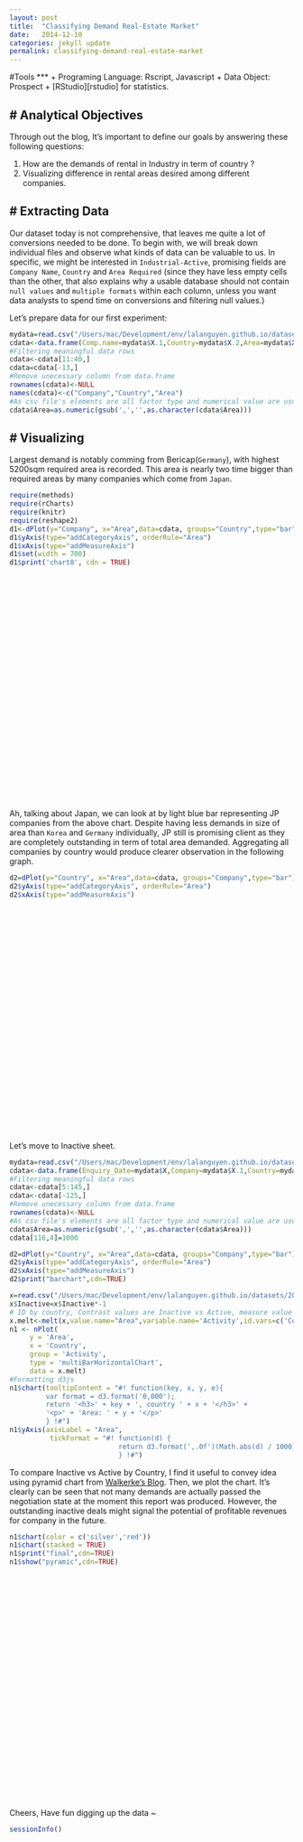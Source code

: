 ```yaml
---
layout: post
title:  "Classifying Demand Real-Estate Market"
date:   2014-12-10
categories: jekyll update
permalink: classifying-demand-real-estate-market
---
```

#Tools
***
  + Programing Language: Rscript, Javascript
  + Data Object: Prospect
  + [RStudio][rstudio] for statistics.
  
# Analytical Objectives
---
Through out the blog, It's important to define our goals by answering these following questions:

1. How are the demands of rental in Industry in term of country ?
2. Visualizing difference in rental areas desired among different companies.
  
# Extracting Data 
---
Our dataset today is not comprehensive, that leaves me quite a lot of conversions needed to be done. To begin with, we will break down individual files and observe what kinds of data can be valuable to us. In specific, we might be interested in `Industrial-Active`, promising fields are `Company Name`, `Country` and `Area Required` (since they have less empty cells than the other, that also explains why a usable database should not contain `null values` and `multiple formats` within each column, unless you want data analysts to spend time on conversions and filtering null values.)

Let's prepare data for our first experiment:
```r
mydata=read.csv("/Users/mac/Development/env/lalanguyen.github.io/datasets/2014-12-10-classifying-real-estate-prospect-demand/Industrial - Active-Table 1.csv")
cdata<-data.frame(Comp.name=mydata$X.1,Country=mydata$X.2,Area=mydata$X.5)
#Filtering meaningful data rows 
cdata<-cdata[11:40,]
cdata=cdata[-13,]
#Remove unecessary column from data.frame
rownames(cdata)<-NULL
names(cdata)<-c("Company","Country","Area")
#As csv file's elements are all factor type and numerical value are usually presented with ',',it's better to strip off the commar and convert to int for further processing.
cdata$Area=as.numeric(gsub(',','',as.character(cdata$Area)))
```
# Visualizing 
---
Largest demand is notably comming from Bericap(`Germany`), with highest 5200sqm required area is recorded. This area is nearly two time bigger than required areas by many companies which come from `Japan`. 
```r
require(methods)
require(rCharts)
require(knitr)
require(reshape2)
d1<-dPlot(y="Company", x="Area",data=cdata, groups="Country",type="bar")
d1$yAxis(type="addCategoryAxis", orderRule="Area")
d1$xAxis(type="addMeasureAxis")
d1$set(width = 700)
d1$print('chart8', cdn = TRUE)
```


<script src="http://d3js.org/d3.v3.min.js" charset="utf-8"></script>
<script type='text/javascript' src="http://dimplejs.org/dist/dimple.v2.1.0.min.js"></script> 
 <style>
  .rChart {
    display: block;
    margin-left: auto; 
    margin-right: auto;
    width: 700px;
    height: 400px;
  }  
  </style>
<div id = 'chart8' class = 'rChart dimple'></div>
<script type="text/javascript">
  var opts = {
 "dom": "chart8",
"width":    700,
"height":    400,
"xAxis": {
 "type": "addMeasureAxis",
"showPercent": false 
},
"yAxis": {
 "type": "addCategoryAxis",
"showPercent": false,
"orderRule": "Area" 
},
"zAxis": [],
"colorAxis": [],
"defaultColors": [],
"layers": [],
"legend": [],
"x": "Area",
"y": "Company",
"groups": "Country",
"type": "bar",
"id": "chart8" 
},
    data = [{"Company":"Kyoei-Seisakusho Manufacturing Co.,Ltd.","Country":"JP","Area":2000},{"Company":"Noegel","Country":"DE","Area":1500},{"Company":"Na Jin","Country":"KR","Area":4000},{"Company":"Tamasu Co.,Ltd","Country":"JP","Area":2000},{"Company":"Digital Age Dental Laboratories ","Country":"US","Area":2000},{"Company":"Pretty Woman ","Country":"US","Area":2000},{"Company":"Tohin Industry Co.,Ltd.","Country":"JP","Area":1000},{"Company":"Cystone","Country":"DE","Area":2000},{"Company":"Japan Plus Vietnam Co. Ltd.","Country":"JP","Area":1040},{"Company":"Checkpoint Systems","Country":"US","Area":1043},{"Company":"Sanshin Chemical Industry Vietnam","Country":"JP","Area":3123},{"Company":"IWK VIET NAM","Country":"JP","Area":1040},{"Company":"Pilosio","Country":"EU","Area":3123},{"Company":"Dian International Trading Ltd  (Ban San Se Garment's partner)","Country":"CN","Area":1043},{"Company":"Asia Industry Co., Ltd","Country":"JP","Area":1500},{"Company":"Intermarine Supply","Country":"SG","Area":2003},{"Company":"Kawamura Sangyo Co.,Ltd.","Country":"JP","Area":1040},{"Company":"Sunleaf","Country":"JP","Area":1040},{"Company":"J-TEC Co.,Ltd.","Country":"JP","Area":1000},{"Company":"Bericap","Country":"DE","Area":5206},{"Company":"Tellbe","Country":"SE","Area":1000},{"Company":"Marusan Kigata Seisakusho","Country":"JP","Area":1000},{"Company":"Tada Plastics Moldco","Country":"JP","Area":2000},{"Company":"Kaneko Sangyo Co.,Ltd.","Country":"JP","Area":2000},{"Company":"Suzuki Denso Co., Ltd","Country":"JP","Area":1000},{"Company":"Daito Special Wire","Country":"JP","Area":2000},{"Company":"Relats","Country":"ES","Area":1000},{"Company":"Gondola Kogyo","Country":"JP","Area":1000},{"Company":"DFG","Country":"IT","Area":1040}];
  var svg = dimple.newSvg("#" + opts.id, opts.width, opts.height);

  var myChart = new dimple.chart(svg, data);
  if (opts.bounds) {
    myChart.setBounds(opts.bounds.x, opts.bounds.y, opts.bounds.width, opts.bounds.height);//myChart.setBounds(80, 30, 480, 330);
  }
  //dimple allows use of custom CSS with noFormats
  if(opts.noFormats) { myChart.noFormats = opts.noFormats; };
  //for markimekko and addAxis also have third parameter measure
  //so need to evaluate if measure provided
  
  //function to build axes
  function buildAxis(position,layer){
    var axis;
    var axisopts;
    if (!layer[position+"Axis"]){
      axisopts = opts[position+"Axis"];
    } else axisopts = layer[position+"Axis"];
    
    if(axisopts.measure) {
      axis = myChart[axisopts.type](position,layer[position],axisopts.measure);
    } else {
      axis = myChart[axisopts.type](position, layer[position]);
    };
    if(!(axisopts.type === "addPctAxis")) axis.showPercent = axisopts.showPercent;
    if (axisopts.orderRule) axis.addOrderRule(axisopts.orderRule);
    if (axisopts.grouporderRule) axis.addGroupOrderRule(axisopts.grouporderRule);  
    if (axisopts.overrideMin) axis.overrideMin = axisopts.overrideMin;
    if (axisopts.overrideMax) axis.overrideMax = axisopts.overrideMax;
    if (axisopts.inputFormat) axis.dateParseFormat = axisopts.inputFormat;
    if (axisopts.outputFormat) axis.tickFormat = axisopts.outputFormat;    
    return axis;
  };
  
  var c = null;
  if(d3.keys(opts.colorAxis).length > 0) {
    c = myChart[opts.colorAxis.type](opts.colorAxis.colorSeries,opts.colorAxis.palette) ;
  }
  
  //allow manipulation of default colors to use with dimple
  if(opts.defaultColors.length) {
    opts.defaultColors = opts.defaultColors[0];
    if (typeof(opts.defaultColors) == "function") {
      //assume this is a d3 scale
      //for now loop through first 20 but need a better way to handle
      defaultColorsArray = [];
      for (var n=0;n<20;n++) {
        defaultColorsArray.push(opts.defaultColors(n));
      };
      opts.defaultColors = defaultColorsArray;
    }
    opts.defaultColors.forEach(function(d,i) {
      opts.defaultColors[i] = new dimple.color(d);
    })
    myChart.defaultColors = opts.defaultColors;
  }  
  
  //do series
  //set up a function since same for each
  //as of now we have x,y,groups,data,type in opts for primary layer
  //and other layers reside in opts.layers
  function buildSeries(layer, hidden){
    //inherit from primary layer if not intentionally changed or xAxis, yAxis, zAxis null
    if (!layer.xAxis) layer.xAxis = opts.xAxis;    
    if (!layer.yAxis) layer.yAxis = opts.yAxis;
    if (!layer.zAxis) layer.zAxis = opts.zAxis;
    
    var x = buildAxis("x", layer);
    x.hidden = hidden;
    
    var y = buildAxis("y", layer);
    y.hidden = hidden;
    
    //z for bubbles
    var z = null;
    if (!(typeof(layer.zAxis) === 'undefined') && layer.zAxis.type){
      z = buildAxis("z", layer);
    };
    
    //here think I need to evaluate group and if missing do null
    //as the group argument
    //if provided need to use groups from layer
    var s = new dimple.series(myChart, null, x, y, z, c, null, dimple.plot[layer.type], dimple.aggregateMethod.avg, dimple.plot[layer.type].stacked);
    
    //as of v1.1.4 dimple can use different dataset for each series
    if(layer.data){
      //convert to an array of objects
      //avoid lodash for now
      datakeys = d3.keys(layer.data)
      layer.dataarray = layer.data[datakeys[1]].map(function(d,i){
        var tempobj = {}
        datakeys.forEach(function(key){
          tempobj[key] = layer.data[key][i]
        })
        return tempobj
      })
      s.data = layer.dataarray;
    }
    
    //for measure axis dimple sorts at the series level not at axis level
    ['x','y'].map(function(ax){
      if( layer[ax + 'Axis'].type=="addMeasureAxis" && layer[ax + 'Axis'].orderRule ){
        if( typeof layer[ax + 'Axis'].orderRule == "string" ){
          s.addOrderRule( layer[ax + 'Axis'].orderRule );
        } else if ( typeof layer[ax + 'Axis'].orderRule == "object" ) {
          s._orderRules = layer[ax + 'Axis'].orderRule;
        }
      }
    })
    
    if(layer.hasOwnProperty("groups")) {
      s.categoryFields = (typeof layer.groups === "object") ? layer.groups : [layer.groups];
      //series offers an aggregate method that we will also need to check if available
      //options available are avg, count, max, min, sum
    }
    if (!(typeof(layer.aggregate) === 'undefined')) {
      s.aggregate = eval(layer.aggregate);
    }
    if (!(typeof(layer.lineWeight) === 'undefined')) {
      s.lineWeight = layer.lineWeight;
    }
    if (!(typeof(layer.lineMarkers) === 'undefined')) {
      s.lineMarkers = layer.lineMarkers;
    }
    if (!(typeof(layer.barGap) === 'undefined')) {
      s.barGap = layer.barGap;
    }    
    if (!(typeof(layer.interpolation) === 'undefined')) {
      s.interpolation = layer.interpolation;
    } 
    
    myChart.series.push(s);
    
    /*placeholder fix domain of primary scale for new series data
    //not working right now but something like this
    //for now just use overrideMin and overrideMax from rCharts
    for( var i = 0; i<2; i++) {
      if (!myChart.axes[i].overrideMin) {
        myChart.series[0]._axisBounds(i==0?"x":"y").min = myChart.series[0]._axisBounds(i==0?"x":"y").min < s._axisBounds(i==0?"x":"y").min ? myChart.series[0]._axisBounds(i==0?"x":"y").min : s._axisBounds(i==0?"x":"y").min;
      }
      if (!myChart.axes[i].overrideMax) {  
        myChart.series[0]._axisBounds(i==0?"x":"y")._max = myChart.series[0]._axisBounds(i==0?"x":"y").max > s._axisBounds(i==0?"x":"y").max ? myChart.series[0]._axisBounds(i==0?"x":"y").max : s._axisBounds(i==0?"x":"y").max;
      }
      myChart.axes[i]._update();
    }
    */
      
    
    return s;
  };
  
  buildSeries(opts, false);
  if (opts.layers.length > 0) {
    opts.layers.forEach(function(layer){
      buildSeries(layer, true);
    })
  }
  //unsure if this is best but if legend is provided (not empty) then evaluate
  if(d3.keys(opts.legend).length > 0) {
    var l =myChart.addLegend();
    d3.keys(opts.legend).forEach(function(d){
      l[d] = opts.legend[d];
    });
  }
  //quick way to get this going but need to make this cleaner
  if(opts.storyboard) {
    myChart.setStoryboard(opts.storyboard);
  };
  myChart.draw();

</script>
Ah, talking about Japan, we can look at by light blue bar representing JP companies from the above chart. Despite having less demands in size of area than `Korea` and `Germany` individually, JP still is promising client as they are completely outstanding in term of total area demanded. Aggregating all companies by country would produce clearer observation in the following graph.

```r
d2=dPlot(y="Country", x="Area",data=cdata, groups="Company",type="bar")
d2$yAxis(type="addCategoryAxis", orderRule="Area")
d2$xAxis(type="addMeasureAxis")
```
<div id = 'chart9' class = 'rChart dimple'></div>
<script type="text/javascript">
  var opts = {
 "dom": "chart9",
"width":    800,
"height":    400,
"xAxis": {
 "type": "addMeasureAxis",
"showPercent": false 
},
"yAxis": {
 "type": "addCategoryAxis",
"showPercent": false,
"orderRule": "Area" 
},
"zAxis": [],
"colorAxis": [],
"defaultColors": [],
"layers": [],
"legend": [],
"x": "Area",
"y": "Country",
"groups": "Company",
"type": "bar",
"id": "chart9" 
},
    data = [{"Company":"Kyoei-Seisakusho Manufacturing Co.,Ltd.","Country":"JP","Area":2000},{"Company":"Noegel","Country":"DE","Area":1500},{"Company":"Na Jin","Country":"KR","Area":4000},{"Company":"Tamasu Co.,Ltd","Country":"JP","Area":2000},{"Company":"Digital Age Dental Laboratories ","Country":"US","Area":2000},{"Company":"Pretty Woman ","Country":"US","Area":2000},{"Company":"Tohin Industry Co.,Ltd.","Country":"JP","Area":1000},{"Company":"Cystone","Country":"DE","Area":2000},{"Company":"Japan Plus Vietnam Co. Ltd.","Country":"JP","Area":1040},{"Company":"Checkpoint Systems","Country":"US","Area":1043},{"Company":"Sanshin Chemical Industry Vietnam","Country":"JP","Area":3123},{"Company":"IWK VIET NAM","Country":"JP","Area":1040},{"Company":"Pilosio","Country":"EU","Area":3123},{"Company":"Dian International Trading Ltd  (Ban San Se Garment's partner)","Country":"CN","Area":1043},{"Company":"Asia Industry Co., Ltd","Country":"JP","Area":1500},{"Company":"Intermarine Supply","Country":"SG","Area":2003},{"Company":"Kawamura Sangyo Co.,Ltd.","Country":"JP","Area":1040},{"Company":"Sunleaf","Country":"JP","Area":1040},{"Company":"J-TEC Co.,Ltd.","Country":"JP","Area":1000},{"Company":"Bericap","Country":"DE","Area":5206},{"Company":"Tellbe","Country":"SE","Area":1000},{"Company":"Marusan Kigata Seisakusho","Country":"JP","Area":1000},{"Company":"Tada Plastics Moldco","Country":"JP","Area":2000},{"Company":"Kaneko Sangyo Co.,Ltd.","Country":"JP","Area":2000},{"Company":"Suzuki Denso Co., Ltd","Country":"JP","Area":1000},{"Company":"Daito Special Wire","Country":"JP","Area":2000},{"Company":"Relats","Country":"ES","Area":1000},{"Company":"Gondola Kogyo","Country":"JP","Area":1000},{"Company":"DFG","Country":"IT","Area":1040}];
  var svg = dimple.newSvg("#" + opts.id, opts.width, opts.height);

  var myChart = new dimple.chart(svg, data);
  if (opts.bounds) {
    myChart.setBounds(opts.bounds.x, opts.bounds.y, opts.bounds.width, opts.bounds.height);//myChart.setBounds(80, 30, 480, 330);
  }
  //dimple allows use of custom CSS with noFormats
  if(opts.noFormats) { myChart.noFormats = opts.noFormats; };
  //for markimekko and addAxis also have third parameter measure
  //so need to evaluate if measure provided
  
  //function to build axes
  function buildAxis(position,layer){
    var axis;
    var axisopts;
    if (!layer[position+"Axis"]){
      axisopts = opts[position+"Axis"];
    } else axisopts = layer[position+"Axis"];
    
    if(axisopts.measure) {
      axis = myChart[axisopts.type](position,layer[position],axisopts.measure);
    } else {
      axis = myChart[axisopts.type](position, layer[position]);
    };
    if(!(axisopts.type === "addPctAxis")) axis.showPercent = axisopts.showPercent;
    if (axisopts.orderRule) axis.addOrderRule(axisopts.orderRule);
    if (axisopts.grouporderRule) axis.addGroupOrderRule(axisopts.grouporderRule);  
    if (axisopts.overrideMin) axis.overrideMin = axisopts.overrideMin;
    if (axisopts.overrideMax) axis.overrideMax = axisopts.overrideMax;
    if (axisopts.inputFormat) axis.dateParseFormat = axisopts.inputFormat;
    if (axisopts.outputFormat) axis.tickFormat = axisopts.outputFormat;    
    return axis;
  };
  
  var c = null;
  if(d3.keys(opts.colorAxis).length > 0) {
    c = myChart[opts.colorAxis.type](opts.colorAxis.colorSeries,opts.colorAxis.palette) ;
  }
  
  //allow manipulation of default colors to use with dimple
  if(opts.defaultColors.length) {
    opts.defaultColors = opts.defaultColors[0];
    if (typeof(opts.defaultColors) == "function") {
      //assume this is a d3 scale
      //for now loop through first 20 but need a better way to handle
      defaultColorsArray = [];
      for (var n=0;n<20;n++) {
        defaultColorsArray.push(opts.defaultColors(n));
      };
      opts.defaultColors = defaultColorsArray;
    }
    opts.defaultColors.forEach(function(d,i) {
      opts.defaultColors[i] = new dimple.color(d);
    })
    myChart.defaultColors = opts.defaultColors;
  }  
  
  //do series
  //set up a function since same for each
  //as of now we have x,y,groups,data,type in opts for primary layer
  //and other layers reside in opts.layers
  function buildSeries(layer, hidden){
    //inherit from primary layer if not intentionally changed or xAxis, yAxis, zAxis null
    if (!layer.xAxis) layer.xAxis = opts.xAxis;    
    if (!layer.yAxis) layer.yAxis = opts.yAxis;
    if (!layer.zAxis) layer.zAxis = opts.zAxis;
    
    var x = buildAxis("x", layer);
    x.hidden = hidden;
    
    var y = buildAxis("y", layer);
    y.hidden = hidden;
    
    //z for bubbles
    var z = null;
    if (!(typeof(layer.zAxis) === 'undefined') && layer.zAxis.type){
      z = buildAxis("z", layer);
    };
    
    //here think I need to evaluate group and if missing do null
    //as the group argument
    //if provided need to use groups from layer
    var s = new dimple.series(myChart, null, x, y, z, c, null, dimple.plot[layer.type], dimple.aggregateMethod.avg, dimple.plot[layer.type].stacked);
    
    //as of v1.1.4 dimple can use different dataset for each series
    if(layer.data){
      //convert to an array of objects
      //avoid lodash for now
      datakeys = d3.keys(layer.data)
      layer.dataarray = layer.data[datakeys[1]].map(function(d,i){
        var tempobj = {}
        datakeys.forEach(function(key){
          tempobj[key] = layer.data[key][i]
        })
        return tempobj
      })
      s.data = layer.dataarray;
    }
    
    //for measure axis dimple sorts at the series level not at axis level
    ['x','y'].map(function(ax){
      if( layer[ax + 'Axis'].type=="addMeasureAxis" && layer[ax + 'Axis'].orderRule ){
        if( typeof layer[ax + 'Axis'].orderRule == "string" ){
          s.addOrderRule( layer[ax + 'Axis'].orderRule );
        } else if ( typeof layer[ax + 'Axis'].orderRule == "object" ) {
          s._orderRules = layer[ax + 'Axis'].orderRule;
        }
      }
    })
    
    if(layer.hasOwnProperty("groups")) {
      s.categoryFields = (typeof layer.groups === "object") ? layer.groups : [layer.groups];
      //series offers an aggregate method that we will also need to check if available
      //options available are avg, count, max, min, sum
    }
    if (!(typeof(layer.aggregate) === 'undefined')) {
      s.aggregate = eval(layer.aggregate);
    }
    if (!(typeof(layer.lineWeight) === 'undefined')) {
      s.lineWeight = layer.lineWeight;
    }
    if (!(typeof(layer.lineMarkers) === 'undefined')) {
      s.lineMarkers = layer.lineMarkers;
    }
    if (!(typeof(layer.barGap) === 'undefined')) {
      s.barGap = layer.barGap;
    }    
    if (!(typeof(layer.interpolation) === 'undefined')) {
      s.interpolation = layer.interpolation;
    } 
    
    myChart.series.push(s);
    
    /*placeholder fix domain of primary scale for new series data
    //not working right now but something like this
    //for now just use overrideMin and overrideMax from rCharts
    for( var i = 0; i<2; i++) {
      if (!myChart.axes[i].overrideMin) {
        myChart.series[0]._axisBounds(i==0?"x":"y").min = myChart.series[0]._axisBounds(i==0?"x":"y").min < s._axisBounds(i==0?"x":"y").min ? myChart.series[0]._axisBounds(i==0?"x":"y").min : s._axisBounds(i==0?"x":"y").min;
      }
      if (!myChart.axes[i].overrideMax) {  
        myChart.series[0]._axisBounds(i==0?"x":"y")._max = myChart.series[0]._axisBounds(i==0?"x":"y").max > s._axisBounds(i==0?"x":"y").max ? myChart.series[0]._axisBounds(i==0?"x":"y").max : s._axisBounds(i==0?"x":"y").max;
      }
      myChart.axes[i]._update();
    }
    */
      
    
    return s;
  };
  
  buildSeries(opts, false);
  if (opts.layers.length > 0) {
    opts.layers.forEach(function(layer){
      buildSeries(layer, true);
    })
  }
  //unsure if this is best but if legend is provided (not empty) then evaluate
  if(d3.keys(opts.legend).length > 0) {
    var l =myChart.addLegend();
    d3.keys(opts.legend).forEach(function(d){
      l[d] = opts.legend[d];
    });
  }
  //quick way to get this going but need to make this cleaner
  if(opts.storyboard) {
    myChart.setStoryboard(opts.storyboard);
  };
  myChart.draw();

</script>

Let's move to Inactive sheet.
```r
mydata=read.csv("/Users/mac/Development/env/lalanguyen.github.io/datasets/2014-12-10-classifying-real-estate-prospect-demand/Industrial - Inactive-Table 1.csv")
cdata<-data.frame(Enquiry_Date=mydata$X,Company=mydata$X.1,Country=mydata$X.2,Area=mydata$X.5)
#Filtering meaningful data rows 
cdata<-cdata[5:145,]
cdata<-cdata[-125,]
#Remove unecessary column from data.frame
rownames(cdata)<-NULL
#As csv file's elements are all factor type and numerical value are usually presented with ',',it's better to strip off the commar and convert to int for further processing.
cdata$Area=as.numeric(gsub(',','',as.character(cdata$Area)))
cdata[116,4]=1000
```

```r
d2=dPlot(y="Country", x="Area",data=cdata, groups="Company",type="bar")
d2$yAxis(type="addCategoryAxis", orderRule="Area")
d2$xAxis(type="addMeasureAxis")
d2$print("barchart",cdn=TRUE)
```


```r
x=read.csv("/Users/mac/Development/env/lalanguyen.github.io/datasets/2014-12-10-classifying-real-estate-prospect-demand/industrial_data.csv",sep=",")
x$Inactive=x$Inactive*-1
# ID by country, Contrast values are Inactive vs Active, measure value is Area
x.melt<-melt(x,value.name="Area",variable.name='Activity',id.vars=c('Country'))
n1 <- nPlot(
     y = 'Area', 
     x = 'Country', 
     group = 'Activity', 
     type = 'multiBarHorizontalChart', 
     data = x.melt)
#Formatting d3js
n1$chart(tooltipContent = "#! function(key, x, y, e){
         var format = d3.format('0,000');
         return '<h3>' + key + ', country ' + x + '</h3>' + 
         '<p>' + 'Area: ' + y + '</p>'
         } !#")
n1$yAxis(axisLabel = "Area",  
          tickFormat = "#! function(d) {
                           return d3.format(',.0f')(Math.abs(d) / 1000) + 'K'
                           } !#") 

```

To compare Inactive vs Active by Country, I find it useful to convey idea using pyramid chart from [Walkerke's Blog][walker]. Then, we plot the chart. It's clearly can be seen that not many demands are actually passed the negotiation state at the moment this report was produced. However, the outstanding inactive deals might signal the potential of profitable revenues for company in the future.

```r

n1$chart(color = c('silver','red'))
n1$chart(stacked = TRUE)
n1$print("final",cdn=TRUE)
n1$show("pyramic",cdn=TRUE)
```
<script src="http://code.jquery.com/jquery-1.11.0.min.js"></script>
<script src="http://code.jquery.com/ui/1.11.0/jquery-ui.min.js"></script>
<script src="http://cdnjs.cloudflare.com/ajax/libs/nvd3/1.1.15-beta/nv.d3.min.js"></script>
<link rel="stylesheet" href="http://cdnjs.cloudflare.com/ajax/libs/nvd3/1.1.15-beta/nv.d3.css"/>
<div id = 'final' class = 'rChart nvd3'></div>
<script type='text/javascript'>
 $(document).ready(function(){
      drawfinal()
    });
    function drawfinal(){  
      var opts = {
 "dom": "final",
"width":    800,
"height":    400,
"x": "Country",
"y": "Area",
"group": "Activity",
"type": "multiBarHorizontalChart",
"id": "final" 
},
        data = [
 {
 "Country": "AU",
"Activity": "Inactive",
"Area":         -11000 
},
{
 "Country": "CA",
"Activity": "Inactive",
"Area":          -5000 
},
{
 "Country": "CH",
"Activity": "Inactive",
"Area":          -3000 
},
{
 "Country": "CN",
"Activity": "Inactive",
"Area":         -38000 
},
{
 "Country": "DE",
"Activity": "Inactive",
"Area":          -8000 
},
{
 "Country": "DK",
"Activity": "Inactive",
"Area":          -2000 
},
{
 "Country": "FI",
"Activity": "Inactive",
"Area":          -5000 
},
{
 "Country": "FR",
"Activity": "Inactive",
"Area":          -1500 
},
{
 "Country": "GE",
"Activity": "Inactive",
"Area":          -2000 
},
{
 "Country": "HK",
"Activity": "Inactive",
"Area":         -14300 
},
{
 "Country": "ID",
"Activity": "Inactive",
"Area":          -4000 
},
{
 "Country": "IN",
"Activity": "Inactive",
"Area":         -14000 
},
{
 "Country": "IT",
"Activity": "Inactive",
"Area":          -3000 
},
{
 "Country": "JP",
"Activity": "Inactive",
"Area":         -99303 
},
{
 "Country": "KR",
"Activity": "Inactive",
"Area":         -30000 
},
{
 "Country": "LU",
"Activity": "Inactive",
"Area":          -1000 
},
{
 "Country": "MY",
"Activity": "Inactive",
"Area":          -4000 
},
{
 "Country": "NL",
"Activity": "Inactive",
"Area":          -1000 
},
{
 "Country": "PA",
"Activity": "Inactive",
"Area":          -6000 
},
{
 "Country": "SG",
"Activity": "Inactive",
"Area":         -21000 
},
{
 "Country": "TH",
"Activity": "Inactive",
"Area":          -3000 
},
{
 "Country": "TW",
"Activity": "Inactive",
"Area":          -4040 
},
{
 "Country": "UK",
"Activity": "Inactive",
"Area":          -7000 
},
{
 "Country": "US",
"Activity": "Inactive",
"Area":         -72902 
},
{
 "Country": "VN",
"Activity": "Inactive",
"Area":         -33700 
},
{
 "Country": "SE",
"Activity": "Inactive",
"Area":             -0 
},
{
 "Country": "EU",
"Activity": "Inactive",
"Area":             -0 
},
{
 "Country": "ES",
"Activity": "Inactive",
"Area":             -0 
},
{
 "Country": "AU",
"Activity": "Active",
"Area":              0 
},
{
 "Country": "CA",
"Activity": "Active",
"Area":              0 
},
{
 "Country": "CH",
"Activity": "Active",
"Area":              0 
},
{
 "Country": "CN",
"Activity": "Active",
"Area":           1043 
},
{
 "Country": "DE",
"Activity": "Active",
"Area":           8706 
},
{
 "Country": "DK",
"Activity": "Active",
"Area":              0 
},
{
 "Country": "FI",
"Activity": "Active",
"Area":              0 
},
{
 "Country": "FR",
"Activity": "Active",
"Area":              0 
},
{
 "Country": "GE",
"Activity": "Active",
"Area":              0 
},
{
 "Country": "HK",
"Activity": "Active",
"Area":              0 
},
{
 "Country": "ID",
"Activity": "Active",
"Area":              0 
},
{
 "Country": "IN",
"Activity": "Active",
"Area":              0 
},
{
 "Country": "IT",
"Activity": "Active",
"Area":           1040 
},
{
 "Country": "JP",
"Activity": "Active",
"Area":          23783 
},
{
 "Country": "KR",
"Activity": "Active",
"Area":           4000 
},
{
 "Country": "LU",
"Activity": "Active",
"Area":              0 
},
{
 "Country": "MY",
"Activity": "Active",
"Area":              0 
},
{
 "Country": "NL",
"Activity": "Active",
"Area":              0 
},
{
 "Country": "PA",
"Activity": "Active",
"Area":              0 
},
{
 "Country": "SG",
"Activity": "Active",
"Area":           2003 
},
{
 "Country": "TH",
"Activity": "Active",
"Area":              0 
},
{
 "Country": "TW",
"Activity": "Active",
"Area":              0 
},
{
 "Country": "UK",
"Activity": "Active",
"Area":              0 
},
{
 "Country": "US",
"Activity": "Active",
"Area":           5043 
},
{
 "Country": "VN",
"Activity": "Active",
"Area":              0 
},
{
 "Country": "SE",
"Activity": "Active",
"Area":           1000 
},
{
 "Country": "EU",
"Activity": "Active",
"Area":           3123 
},
{
 "Country": "ES",
"Activity": "Active",
"Area":           1000 
} 
]
  
      if(!(opts.type==="pieChart" || opts.type==="sparklinePlus" || opts.type==="bulletChart")) {
        var data = d3.nest()
          .key(function(d){
            //return opts.group === undefined ? 'main' : d[opts.group]
            //instead of main would think a better default is opts.x
            return opts.group === undefined ? opts.y : d[opts.group];
          })
          .entries(data);
      }
      
      if (opts.disabled != undefined){
        data.map(function(d, i){
          d.disabled = opts.disabled[i]
        })
      }
      
      nv.addGraph(function() {
        var chart = nv.models[opts.type]()
          .width(opts.width)
          .height(opts.height)
          
        if (opts.type != "bulletChart"){
          chart
            .x(function(d) { return d[opts.x] })
            .y(function(d) { return d[opts.y] })
        }
          
         
        chart
  .tooltipContent( function(key, x, y, e){
var format = d3.format('0,000');
return '<h3>' + key + ', country ' + x + '</h3>' +
'<p>' + 'Area: ' + y + '</p>'
} )
  .color([ "silver", "red" ])
  .stacked(true)
          
        

        
        
        chart.yAxis
  .axisLabel("Area")
  .tickFormat( function(d) {
return d3.format(',.0f')(Math.abs(d) / 1000) + 'K'
} )
      
       d3.select("#" + opts.id)
        .append('svg')
        .datum(data)
        .transition().duration(500)
        .call(chart);

       nv.utils.windowResize(chart.update);
       return chart;
      });
    };
</script>

Cheers, Have fun digging up the data ~

```r
sessionInfo()
```
[walker]: http://walkerke.github.io/2014/06/rcharts-pyramids/
